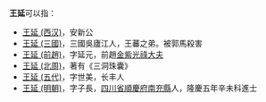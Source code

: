 '''王延'''可以指：
* [[王延_(西汉)|王延 (西汉)]]，安新公
* [[王延_(三國)|王延 (三國)]]，三國吳廬江人，王蕃之弟。被郭馬殺害
* [[王延_(前趙)|王延 (前趙)]]，字延元，前趙[[金紫光祿大夫|金紫光祿大夫]]
* [[王延_(北周)|王延 (北周)]]，著有《三洞珠囊》
* [[王延_(五代)|王延 (五代)]]，字世美，长丰人
* [[王延_(明朝)|王延 (明朝)]]，字子長，[[四川省|四川省]][[順慶府|順慶府]][[南充縣|南充縣]]人，隆慶五年辛未科進士

{{disambig|Y延|cat=二字王姓人名消歧义}}
